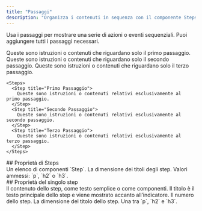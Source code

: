 ```yaml
---
title: "Passaggi"
description: "Organizza i contenuti in sequenza con il componente Steps"
---
```



Usa i passaggi per mostrare una serie di azioni o eventi sequenziali. Puoi aggiungere tutti i passaggi necessari.

<Steps>
  <Step title="Primo passaggio">
    Queste sono istruzioni o contenuti che riguardano solo il primo passaggio.
  </Step>

  <Step title="Secondo passaggio">
    Queste sono istruzioni o contenuti che riguardano solo il secondo passaggio.
  </Step>

  <Step title="Terzo passaggio">
    Queste sono istruzioni o contenuti che riguardano solo il terzo passaggio.
  </Step>
</Steps>

```mdx Steps example
<Steps>
  <Step title="Primo Passaggio">
    Queste sono istruzioni o contenuti relativi esclusivamente al primo passaggio.
  </Step>
  <Step title="Secondo Passaggio">
    Queste sono istruzioni o contenuti relativi esclusivamente al secondo passaggio.
  </Step>
  <Step title="Terzo Passaggio">
    Queste sono istruzioni o contenuti relativi esclusivamente al terzo passaggio.
  </Step>
</Steps>
```

<div id="steps-properties">
  ## Proprietà di Steps
</div>

<ResponseField name="children" type="ReactElement<StepProps>[]" required>
  Un elenco di componenti `Step`.
</ResponseField>

<ResponseField name="titleSize" type="string" default="p">
  La dimensione dei titoli degli step. Valori ammessi: `p`, `h2` o `h3`.
</ResponseField>

<div id="individual-step-properties">
  ## Proprietà del singolo step
</div>

<ResponseField name="children" type="string | ReactNode" required>
  Il contenuto dello step, come testo semplice o come componenti.
</ResponseField>

<IconsOptional />

<ResponseField name="title" type="string">
  Il titolo è il testo principale dello step e viene mostrato accanto all’indicatore.
</ResponseField>

<ResponseField name="stepNumber" type="number">
  Il numero dello step.
</ResponseField>

<ResponseField name="titleSize" type="string" default="p">
  La dimensione del titolo dello step. Una tra `p`, `h2` e `h3`.
</ResponseField>